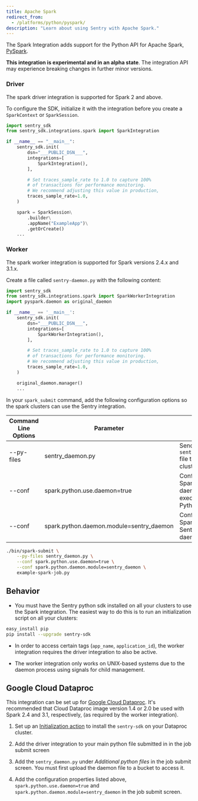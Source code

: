 ```yaml
---
title: Apache Spark
redirect_from:
  - /platforms/python/pyspark/
description: "Learn about using Sentry with Apache Spark."
---
```


The Spark Integration adds support for the Python API for Apache Spark, [PySpark](https://spark.apache.org/).

**This integration is experimental and in an alpha state**. The integration API may experience breaking changes in further minor versions.

### Driver

The spark driver integration is supported for Spark 2 and above.

To configure the SDK, initialize it with the integration before you create a `SparkContext` or `SparkSession`.

<SignInNote />

```python
import sentry_sdk
from sentry_sdk.integrations.spark import SparkIntegration

if __name__ == "__main__":
    sentry_sdk.init(
        dsn="___PUBLIC_DSN___",
        integrations=[
            SparkIntegration(),
        ],

        # Set traces_sample_rate to 1.0 to capture 100%
        # of transactions for performance monitoring.
        # We recommend adjusting this value in production,
        traces_sample_rate=1.0,
    )

    spark = SparkSession\
        .builder\
        .appName("ExampleApp")\
        .getOrCreate()
    ...
```

### Worker

The spark worker integration is supported for Spark versions 2.4.x and 3.1.x.

Create a file called `sentry-daemon.py` with the following content:

<SignInNote />

```python {filename:sentry-daemon.py}
import sentry_sdk
from sentry_sdk.integrations.spark import SparkWorkerIntegration
import pyspark.daemon as original_daemon

if __name__ == '__main__':
    sentry_sdk.init(
        dsn="___PUBLIC_DSN___",
        integrations=[
            SparkWorkerIntegration(),
        ],

        # Set traces_sample_rate to 1.0 to capture 100%
        # of transactions for performance monitoring.
        # We recommend adjusting this value in production,
        traces_sample_rate=1.0,
    )

    original_daemon.manager()
    ...
```

In your `spark_submit` command, add the following configuration options so the spark clusters can use the Sentry integration.

| Command Line Options | Parameter                                | Usage                                                           |
| -------------------- | ---------------------------------------- | --------------------------------------------------------------- |
| --py-files           | sentry_daemon.py                         | Sends the `sentry_daemon.py` file to your Spark clusters        |
| --conf               | spark.python.use.daemon=true             | Configures Spark to use a daemon to execute it's Python workers |
| --conf               | spark.python.daemon.module=sentry_daemon | Configures Spark to use the Sentry custom daemon                |

```bash
./bin/spark-submit \
    --py-files sentry_daemon.py \
    --conf spark.python.use.daemon=true \
    --conf spark.python.daemon.module=sentry_daemon \
    example-spark-job.py
```

## Behavior

- You must have the Sentry python sdk installed on all your clusters to use the Spark integration. The easiest way to do this is to run an initialization script on all your clusters:

```bash
easy_install pip
pip install --upgrade sentry-sdk
```

- In order to access certain tags (`app_name`, `application_id`), the worker integration requires the driver integration to also be active.

- The worker integration only works on UNIX-based systems due to the daemon process using signals for child management.

## Google Cloud Dataproc

This integration can be set up for [Google Cloud Dataproc](https://cloud.google.com/dataproc/). It's recommended that Cloud Dataproc image version 1.4 or 2.0 be used with Spark 2.4 and 3.1, respectively, (as required by the worker integration).

1. Set up an [Initialization action](https://cloud.google.com/dataproc/docs/concepts/configuring-clusters/init-actions) to install the `sentry-sdk` on your Dataproc cluster.

2. Add the driver integration to your main python file submitted in in the job submit screen

3. Add the `sentry_daemon.py` under <i>Additional python files</i> in the job submit screen. You must first upload the daemon file to a bucket to access it.

4. Add the configuration properties listed above, `spark.python.use.daemon=true` and `spark.python.daemon.module=sentry_daemon` in the job submit screen.
